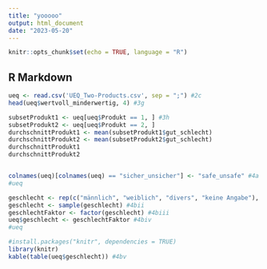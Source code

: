 ```yaml
---
title: "yooooo"
output: html_document
date: "2023-05-20"
---
```


```r
knitr::opts_chunk$set(echo = TRUE, language = "R")
```

## R Markdown


```r
ueq <- read.csv('UEQ_Two-Products.csv', sep = ";") #2c
head(ueq$wertvoll_minderwertig, 4) #3g

subsetProdukt1 <- ueq[ueq$Produkt == 1, ] #3h
subsetProdukt2 <- ueq[ueq$Produkt == 2, ]
durchschnittProdukt1 <- mean(subsetProdukt1$gut_schlecht)
durchschnittProdukt2 <- mean(subsetProdukt2$gut_schlecht)
durchschnittProdukt1
durchschnittProdukt2


colnames(ueq)[colnames(ueq) == "sicher_unsicher"] <- "safe_unsafe" #4a
#ueq

geschlecht <- rep(c("männlich", "weiblich", "divers", "keine Angabe"), times = c(75, 82, 9, 31)) #4bi
geschlecht <- sample(geschlecht) #4bii
geschlechtFaktor <- factor(geschlecht) #4biii
ueq$geschlecht <- geschlechtFaktor #4biv
#ueq

#install.packages("knitr", dependencies = TRUE)
library(knitr)
kable(table(ueq$geschlecht)) #4bv
```

